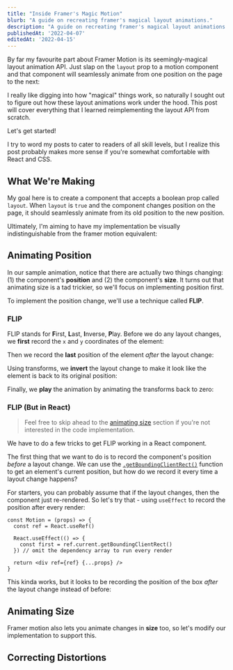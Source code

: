 ```yaml
---
title: "Inside Framer's Magic Motion"
blurb: "A guide on recreating framer's magical layout animations."
description: "A guide on recreating framer's magical layout animations."
publishedAt: '2022-04-07'
editedAt: '2022-04-15'
---
```



By far my favourite part about Framer Motion is its seemingly-magical layout animation API. Just slap on the `layout` prop to a motion component and that component will seamlessly animate from one position on the page to the next:

I really like digging into how "magical" things work, so naturally I sought out to figure out how these layout animations work under the hood. This post will cover everything that I learned reimplementing the layout API from scratch.

Let's get started!

<Callout label="Intended Audience">

I try to word my posts to cater to readers of all skill levels, but I realize this post probably makes more sense if you're somewhat comfortable with React and CSS.

</Callout>

## What We're Making

My goal here is to create a component that accepts a boolean prop called `layout`. When `layout` is `true` and the component changes position on the page, it should seamlessly animate from its old position to the new position.

Ultimately, I'm aiming to have my implementation be visually indistinguishable from the framer motion equivalent:

## Animating Position

In our sample animation, notice that there are actually two things changing: (1) the component's **position** and (2) the component's **size**. It turns out that animating size is a tad trickier, so we'll focus on implementing position first.

To implement the position change, we'll use a technique called **FLIP**.

### FLIP

FLIP stands for **F**irst, **L**ast, **I**nverse, **P**lay. Before we do any layout changes, we **first** record the `x` and `y` coordinates of the element:

<Flip />

Then we record the **last** position of the element _after_ the layout change:

<Flip />

Using transforms, we **invert** the layout change to make it look like the element is back to its original position:

<Flip />

Finally, we **play** the animation by animating the transforms back to zero:

<Flip />

### FLIP (But in React)

> Feel free to skip ahead to the [animating size](#animating-size) section if you're not interested in the code implementation.

We have to do a few tricks to get FLIP working in a React component.

The first thing that we want to do is to record the component's position _before_ a layout change. We can use the [`.getBoundingClientRect()`]() function to get an element's current position, but how do we record it every time a layout change happens?

For starters, you can probably assume that if the layout changes, then the component just re-rendered. So let's try that - using `useEffect` to record the position after every render:

```tsx
const Motion = (props) => {
  const ref = React.useRef()

  React.useEffect(() => {
    const first = ref.current.getBoundingClientRect()
  }) // omit the dependency array to run every render

  return <div ref={ref} {...props} />
}
```

This kinda works, but it looks to be recording the position of the box _after_ the layout change instead of before:

<Flip />

## Animating Size

Framer motion also lets you animate changes in **size** too, so let's modify our implementation to support this.

## Correcting Distortions
